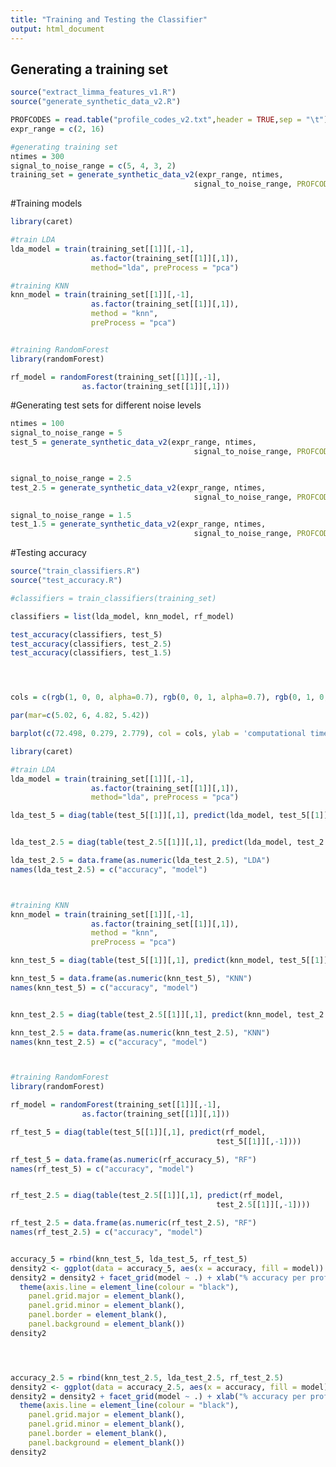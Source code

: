```yaml
---
title: "Training and Testing the Classifier"
output: html_document
---
```


## Generating a training set
```r
source("extract_limma_features_v1.R")
source("generate_synthetic_data_v2.R")

PROFCODES = read.table("profile_codes_v2.txt",header = TRUE,sep = "\t") 
expr_range = c(2, 16) 

#generating training set 
ntimes = 300
signal_to_noise_range = c(5, 4, 3, 2)
training_set = generate_synthetic_data_v2(expr_range, ntimes, 
                                         signal_to_noise_range, PROFCODES = PROFCODES)

```


#Training models
```r
library(caret)

#train LDA
lda_model = train(training_set[[1]][,-1], 
                  as.factor(training_set[[1]][,1]), 
                  method="lda", preProcess = "pca")

#training KNN
knn_model = train(training_set[[1]][,-1], 
                  as.factor(training_set[[1]][,1]),
                  method = "knn",
                  preProcess = "pca")


#training RandomForest
library(randomForest)

rf_model = randomForest(training_set[[1]][,-1],
                as.factor(training_set[[1]][,1]))

```



#Generating test sets for different noise levels
```r
ntimes = 100
signal_to_noise_range = 5
test_5 = generate_synthetic_data_v2(expr_range, ntimes, 
                                         signal_to_noise_range, PROFCODES = PROFCODES)


signal_to_noise_range = 2.5
test_2.5 = generate_synthetic_data_v2(expr_range, ntimes, 
                                         signal_to_noise_range, PROFCODES = PROFCODES)

signal_to_noise_range = 1.5
test_1.5 = generate_synthetic_data_v2(expr_range, ntimes, 
                                         signal_to_noise_range, PROFCODES = PROFCODES)

```



#Testing accuracy
```r
source("train_classifiers.R")
source("test_accuracy.R")

#classifiers = train_classifiers(training_set)

classifiers = list(lda_model, knn_model, rf_model)

test_accuracy(classifiers, test_5)
test_accuracy(classifiers, test_2.5)
test_accuracy(classifiers, test_1.5)




cols = c(rgb(1, 0, 0, alpha=0.7), rgb(0, 0, 1, alpha=0.7), rgb(0, 1, 0, alpha=0.7))

par(mar=c(5.02, 6, 4.82, 5.42))

barplot(c(72.498, 0.279, 2.779), col = cols, ylab = 'computational time (s)')
```






```r
library(caret)

#train LDA
lda_model = train(training_set[[1]][,-1], 
                  as.factor(training_set[[1]][,1]), 
                  method="lda", preProcess = "pca")

lda_test_5 = diag(table(test_5[[1]][,1], predict(lda_model, test_5[[1]][,-1])))


lda_test_2.5 = diag(table(test_2.5[[1]][,1], predict(lda_model, test_2.5[[1]][,-1])))

lda_test_2.5 = data.frame(as.numeric(lda_test_2.5), "LDA")
names(lda_test_2.5) = c("accuracy", "model")



#training KNN
knn_model = train(training_set[[1]][,-1], 
                  as.factor(training_set[[1]][,1]),
                  method = "knn",
                  preProcess = "pca")

knn_test_5 = diag(table(test_5[[1]][,1], predict(knn_model, test_5[[1]][,-1])))

knn_test_5 = data.frame(as.numeric(knn_test_5), "KNN")
names(knn_test_5) = c("accuracy", "model")


knn_test_2.5 = diag(table(test_2.5[[1]][,1], predict(knn_model, test_2.5[[1]][,-1])))

knn_test_2.5 = data.frame(as.numeric(knn_test_2.5), "KNN")
names(knn_test_2.5) = c("accuracy", "model")



#training RandomForest
library(randomForest)

rf_model = randomForest(training_set[[1]][,-1],
                as.factor(training_set[[1]][,1]))

rf_test_5 = diag(table(test_5[[1]][,1], predict(rf_model,
                                              test_5[[1]][,-1])))

rf_test_5 = data.frame(as.numeric(rf_accuracy_5), "RF")
names(rf_test_5) = c("accuracy", "model")


rf_test_2.5 = diag(table(test_2.5[[1]][,1], predict(rf_model,
                                              test_2.5[[1]][,-1])))

rf_test_2.5 = data.frame(as.numeric(rf_test_2.5), "RF")
names(rf_test_2.5) = c("accuracy", "model")


accuracy_5 = rbind(knn_test_5, lda_test_5, rf_test_5)
density2 <- ggplot(data = accuracy_5, aes(x = accuracy, fill = model)) + geom_density(stat = "density", alpha=I(0.2))
density2 = density2 + facet_grid(model ~ .) + xlab("% accuracy per profile") +   theme_bw() +
  theme(axis.line = element_line(colour = "black"),
    panel.grid.major = element_blank(),
    panel.grid.minor = element_blank(),
    panel.border = element_blank(),
    panel.background = element_blank()) 
density2  




accuracy_2.5 = rbind(knn_test_2.5, lda_test_2.5, rf_test_2.5)
density2 <- ggplot(data = accuracy_2.5, aes(x = accuracy, fill = model)) + geom_density(stat = "density", alpha=I(0.2))
density2 = density2 + facet_grid(model ~ .) + xlab("% accuracy per profile") +   theme_bw() +
  theme(axis.line = element_line(colour = "black"),
    panel.grid.major = element_blank(),
    panel.grid.minor = element_blank(),
    panel.border = element_blank(),
    panel.background = element_blank()) 
density2  




```